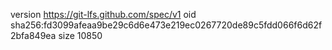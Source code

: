 version https://git-lfs.github.com/spec/v1
oid sha256:fd3099afeaa9be29c6d6e473e219ec0267720de89c5fdd066f6d62f2bfa849ea
size 10850
